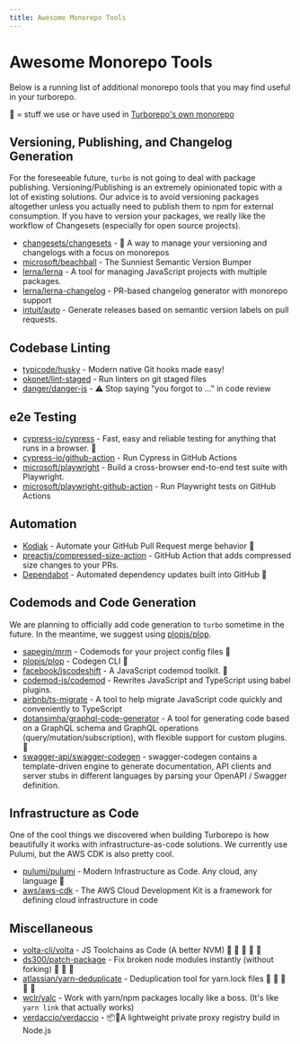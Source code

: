 ```yaml
---
title: Awesome Monorepo Tools
---
```


# Awesome Monorepo Tools

Below is a running list of additional monorepo tools that you may find useful in your turborepo.

💯 = stuff we use or have used in [Turborepo's own monorepo](https://github.com/vercel/turborepo)

## Versioning, Publishing, and Changelog Generation

For the foreseeable future, `turbo` is not going to deal with package publishing. Versioning/Publishing is an extremely opinionated topic with a lot of existing solutions. Our advice is to avoid versioning packages altogether unless you actually need to publish them to npm for external consumption. If you have to version your packages, we really like the workflow of Changesets (especially for open source projects).

- [changesets/changesets](https://github.com/changesets/changesets) - 🦋 A way to manage your versioning and changelogs with a focus on monorepos
- [microsoft/beachball](https://github.com/microsoft/beachball) - The Sunniest Semantic Version Bumper
- [lerna/lerna](https://github.com/lerna/lerna) - A tool for managing JavaScript projects with multiple packages.
- [lerna/lerna-changelog](https://github.com/lerna/lerna-changelog) - PR-based changelog generator with monorepo support
- [intuit/auto](https://github.com/intuit/auto) - Generate releases based on semantic version labels on pull requests.

## Codebase Linting

- [typicode/husky](https://github.com/typicode/husky) - Modern native Git hooks made easy!
- [okonet/lint-staged](https://github.com/okonet/lint-staged) - Run linters on git staged files
- [danger/danger-js](https://github.com/danger/danger-js) - ⚠️ Stop saying "you forgot to …" in code review

## e2e Testing

- [cypress-io/cypress](https://github.com/cypress-io/cypress) - Fast, easy and reliable testing for anything that runs in a browser. 💯
- [cypress-io/github-action](https://github.com/cypress-io/github-action) - Run Cypress in GitHub Actions
- [microsoft/playwright](https://github.com/microsoft/playwright) - Build a cross-browser end-to-end test suite with Playwright.
- [microsoft/playwright-github-action](https://github.com/microsoft/playwright-github-action) - Run Playwright tests on GitHub Actions

## Automation

- [Kodiak](https://kodiakhq.com/) - Automate your GitHub Pull Request merge behavior 💯
- [preactjs/compressed-size-action](https://github.com/preactjs/compressed-size-action) - GitHub Action that adds compressed size changes to your PRs.
- [Dependabot](https://github.com/dependabot/dependabot-core) - Automated dependency updates built into GitHub 💯

## Codemods and Code Generation

We are planning to officially add code generation to `turbo` sometime in the future. In the meantime, we suggest using [plopjs/plop](https://github.com/plopjs/plop).

- [sapegin/mrm](https://github.com/sapegin/mrm) - Codemods for your project config files 💯
- [plopjs/plop](https://github.com/plopjs/plop) - Codegen CLI 💯
- [facebook/jscodeshift](https://github.com/facebook/jscodeshift) - A JavaScript codemod toolkit. 💯
- [codemod-js/codemod](https://github.com/codemod-js/codemod) - Rewrites JavaScript and TypeScript using babel plugins.
- [airbnb/ts-migrate](https://github.com/airbnb/ts-migrate) - A tool to help migrate JavaScript code quickly and conveniently to TypeScript
- [dotansimha/graphql-code-generator](https://github.com/dotansimha/graphql-code-generator) - A tool for generating code based on a GraphQL schema and GraphQL operations (query/mutation/subscription), with flexible support for custom plugins. 💯
- [swagger-api/swagger-codegen](https://github.com/swagger-api/swagger-codegen) - swagger-codegen contains a template-driven engine to generate documentation, API clients and server stubs in different languages by parsing your OpenAPI / Swagger definition.

## Infrastructure as Code

One of the cool things we discovered when building Turborepo is how beautifully it works with infrastructure-as-code solutions. We currently use Pulumi, but the AWS CDK is also pretty cool.

- [pulumi/pulumi](https://github.com/pulumi/pulumi) - Modern Infrastructure as Code. Any cloud, any language 💯
- [aws/aws-cdk](https://github.com/aws/aws-cdk) - The AWS Cloud Development Kit is a framework for defining cloud infrastructure in code

## Miscellaneous

- [volta-cli/volta](https://github.com/volta-cli/volta) - JS Toolchains as Code (A better NVM) 💯 💯 💯 💯 💯
- [ds300/patch-package](https://github.com/ds300/patch-package) - Fix broken node modules instantly (without forking) 💯 💯 💯
- [atlassian/yarn-deduplicate](https://github.com/atlassian/yarn-deduplicate) - Deduplication tool for yarn.lock files 💯 💯 💯 💯 💯
- [wclr/yalc](https://github.com/wclr/yalc) - Work with yarn/npm packages locally like a boss. (It's like `yarn link` that actually works)
- [verdaccio/verdaccio](https://github.com/verdaccio/verdaccio) - 📦🔐A lightweight private proxy registry build in Node.js
